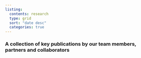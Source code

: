 ```yaml
---
listing: 
  contents: research
  type: grid
  sort: "date desc" 
  categories: true
---
```


### A collection of key publications by our team members, partners and collaborators
